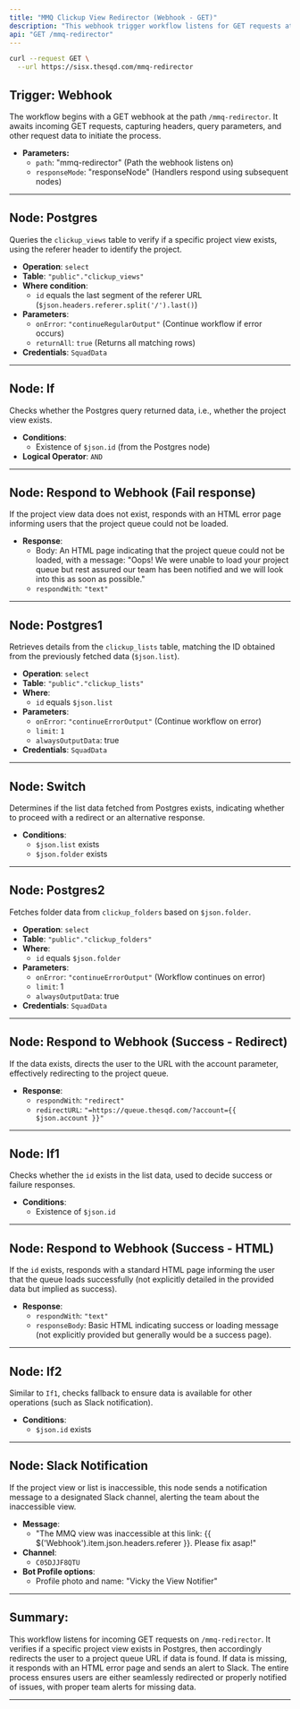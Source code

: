 ```yaml
---
title: "MMQ Clickup View Redirector (Webhook - GET)"
description: "This webhook trigger workflow listens for GET requests at /mmq-redirector, checks for specific project view data in Postgres, and responds with redirection or an error message based on the data's presence."
api: "GET /mmq-redirector"
---
```


<Card title="MMQ Clickup View Redirector" icon="link" href="https://sisx.thesqd.com/workflow/xw4T4Sg7WNw2xq4r" arrow="true" cta="Click here"></Card>

<RequestExample>

```bash Request
curl --request GET \
  --url https://sisx.thesqd.com/mmq-redirector
```

</RequestExample>

## Trigger: Webhook
The workflow begins with a GET webhook at the path `/mmq-redirector`. It awaits incoming GET requests, capturing headers, query parameters, and other request data to initiate the process.

- **Parameters:**
  - `path`: "mmq-redirector" (Path the webhook listens on)
  - `responseMode`: "responseNode" (Handlers respond using subsequent nodes)

---

## Node: Postgres
Queries the `clickup_views` table to verify if a specific project view exists, using the referer header to identify the project.

- **Operation**: `select`
- **Table**: `"public"."clickup_views"`
- **Where condition**:
  - `id` equals the last segment of the referer URL (`$json.headers.referer.split('/').last()`)
- **Parameters**:
  - `onError`: `"continueRegularOutput"` (Continue workflow if error occurs)
  - `returnAll`: `true` (Returns all matching rows)
- **Credentials**: `SquadData`

---

## Node: If
Checks whether the Postgres query returned data, i.e., whether the project view exists.

- **Conditions**:
  - Existence of `$json.id` (from the Postgres node)
- **Logical Operator**: `AND`

---

## Node: Respond to Webhook (Fail response)
If the project view data does not exist, responds with an HTML error page informing users that the project queue could not be loaded.

- **Response**:
  - Body: An HTML page indicating that the project queue could not be loaded, with a message: "Oops! We were unable to load your project queue but rest assured our team has been notified and we will look into this as soon as possible."
  - `respondWith`: `"text"`

---

## Node: Postgres1
Retrieves details from the `clickup_lists` table, matching the ID obtained from the previously fetched data (`$json.list`).

- **Operation**: `select`
- **Table**: `"public"."clickup_lists"`
- **Where**:
  - `id` equals `$json.list`
- **Parameters**:
  - `onError`: `"continueErrorOutput"` (Continue workflow on error)
  - `limit`: `1`
  - `alwaysOutputData`: true
- **Credentials**: `SquadData`

---

## Node: Switch
Determines if the list data fetched from Postgres exists, indicating whether to proceed with a redirect or an alternative response.

- **Conditions**:
  - `$json.list` exists
  - `$json.folder` exists

---

## Node: Postgres2
Fetches folder data from `clickup_folders` based on `$json.folder`.

- **Operation**: `select`
- **Table**: `"public"."clickup_folders"`
- **Where**:
  - `id` equals `$json.folder`
- **Parameters**:
  - `onError`: `"continueErrorOutput"` (Workflow continues on error)
  - `limit`: 1
  - `alwaysOutputData`: true
- **Credentials**: `SquadData`

---

## Node: Respond to Webhook (Success - Redirect)
If the data exists, directs the user to the URL with the account parameter, effectively redirecting to the project queue.

- **Response**:
  - `respondWith`: `"redirect"`
  - `redirectURL`: `"=https://queue.thesqd.com/?account={{ $json.account }}"`

---

## Node: If1
Checks whether the `id` exists in the list data, used to decide success or failure responses.

- **Conditions**:
  - Existence of `$json.id`

---

## Node: Respond to Webhook (Success - HTML)
If the `id` exists, responds with a standard HTML page informing the user that the queue loads successfully (not explicitly detailed in the provided data but implied as success).

- **Response**:
  - `respondWith`: `"text"`
  - `responseBody`: Basic HTML indicating success or loading message (not explicitly provided but generally would be a success page).

---

## Node: If2
Similar to `If1`, checks fallback to ensure data is available for other operations (such as Slack notification).

- **Conditions**:
  - `$json.id` exists

---

## Node: Slack Notification
If the project view or list is inaccessible, this node sends a notification message to a designated Slack channel, alerting the team about the inaccessible view.

- **Message**:
  - "The MMQ view was inaccessible at this link: {{ $('Webhook').item.json.headers.referer }}. Please fix asap!"
- **Channel**:
  - `C05DJJF8QTU`
- **Bot Profile options**:
  - Profile photo and name: "Vicky the View Notifier"

---

## Summary:
This workflow listens for incoming GET requests on `/mmq-redirector`. It verifies if a specific project view exists in Postgres, then accordingly redirects the user to a project queue URL if data is found. If data is missing, it responds with an HTML error page and sends an alert to Slack. The entire process ensures users are either seamlessly redirected or properly notified of issues, with proper team alerts for missing data.

---